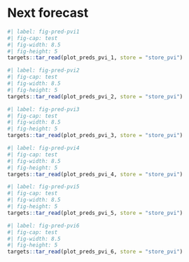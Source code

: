 # Next forecast

```r
#| label: fig-pred-pvi1
#| fig-cap: test
#| fig-width: 8.5
#| fig-height: 5
targets::tar_read(plot_preds_pvi_1, store = "store_pvi")
```

```r
#| label: fig-pred-pvi2
#| fig-cap: test
#| fig-width: 8.5
#| fig-height: 5
targets::tar_read(plot_preds_pvi_2, store = "store_pvi")
```

```r
#| label: fig-pred-pvi3
#| fig-cap: test
#| fig-width: 8.5
#| fig-height: 5
targets::tar_read(plot_preds_pvi_3, store = "store_pvi")
```

```r
#| label: fig-pred-pvi4
#| fig-cap: test
#| fig-width: 8.5
#| fig-height: 5
targets::tar_read(plot_preds_pvi_4, store = "store_pvi")
```

```r
#| label: fig-pred-pvi5
#| fig-cap: test
#| fig-width: 8.5
#| fig-height: 5
targets::tar_read(plot_preds_pvi_5, store = "store_pvi")
```

```r
#| label: fig-pred-pvi6
#| fig-cap: test
#| fig-width: 8.5
#| fig-height: 5
targets::tar_read(plot_preds_pvi_6, store = "store_pvi")
```
